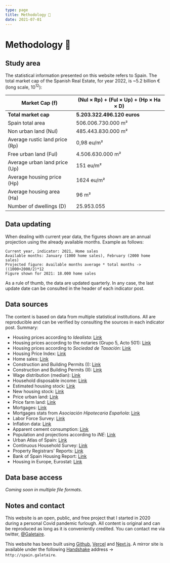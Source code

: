 ```yaml
---
type: page
title: Methodology 📓
date: 2021-07-01
---
```



# Methodology 📓

## Study area

The statistical information presented on this website refers to Spain.
The total market cap of the Spanish Real Estate, for year 2022, is ~5.2 billion € (long scale, 10<sup>12</sup>):

| **Market Cap (f)** | **(Nul × Rp) + (Ful × Up) + (Hp × Ha × D)** |
| ---------- | ------------------------------------------ |
| **Total market cap** | **5.203.322.496.120 euros** |
| Spain total area | 506.006.730.000 m² |
| Non urban land (Nul) | 485.443.830.000 m² |
| Average rustic land price (Rp) | 0,98 eu/m² |
| Free urban land (Ful) | 4.506.630.000 m² |
| Average urban land price (Up) | 151 eu/m² |
| Average housing price (Hp) | 1624 eu/m² |
| Average housing area (Ha) | 96 m² |
| Number of dwellings (D) | 25.953.055 |

## Data updating

When dealing with current year data, the figures shown are an annual projection using the already available months. Example as follows:

```
Current year, indicator: 2021, Home sales
Available months: January (1000 home sales), February (2000 home sales)
Projected figure: Available months average * total months -> ((1000+2000/2)*12
Figure shown for 2021: 18.000 home sales
```

As a rule of thumb, the data are updated quarterly. In any case, the last update date can be consulted in the header of each indicator post.

## Data sources

The content is based on data from multiple statistical institutions. All are reproducible and can be verified by consulting the sources in each indicator post. Summary:

- Housing prices according to _Idealista_: [Link](https://www.idealista.com/sala-de-prensa/informes-precio-vivienda)
- Housing prices according to the notaries (Grupo 5, Acto 501): [Link](http://www.notariado.org/liferay/web/cien/estadisticas-al-completo)
- Housing prices according to _Sociedad de Tasación_: [Link](https://www.st-tasacion.es/informe-de-tendencias-digital/)
- Housing Price Index: [Link](https://www.ine.es/dyngs/INEbase/es/operacion.htm?c=Estadistica_C&cid=1254736152838&menu=resultados&idp=1254735976607#!tabs-1254736152561)
- Home sales: [Link](https://www.ine.es/dyngs/INEbase/es/operacion.htm?c=Estadistica_C&cid=1254736171438&menu=resultados&idp=1254735576757#!tabs-1254736158217)
- Construction and Building Permits (I): [Link](https://www.fomento.gob.es/BE/?nivel=2&orden=09000000)
- Construction and Building Permits (II): [Link](https://apps.fomento.gob.es/BoletinOnline/?nivel=2&orden=10000000)
- Wage distribution (median): [Link](https://www.ine.es/jaxiT3/Tabla.htm?t=28191)
- Household disposable income: [Link](https://www.ine.es/jaxiT3/Tabla.htm?t=30906)
- Estimated housing stock: [Link](https://apps.fomento.gob.es/BoletinOnline2/?nivel=2&orden=33000000)
- New housing stock: [Link](https://www.mitma.gob.es/informacion-para-el-ciudadano/informacion-estadistica/vivienda-y-actuaciones-urbanas/estadisticas/stock-de-vivienda-nueva/estadisticas-sobre-stock-de-vivienda-nueva)
- Price urban land: [Link](https://www.mitma.gob.es/el-ministerio/informacion-estadistica/vivienda-y-actuaciones-urbanas/estadisticas/suelo/estadisticas-de-precios-de-suelo-urbano)
- Price farm land: [Link](https://www.mapa.gob.es/es/estadistica/temas/estadisticas-agrarias/economia/encuesta-precios-tierra/)
- Mortgages: [Link](https://www.ine.es/dyngs/INEbase/es/operacion.htm?c=Estadistica_C&cid=1254736170236&menu=resultados&idp=1254735576757#!tabs-1254736158259)
- Mortgages stats from _Asociación Hipotecaria Española_: [Link](http://www.ahe.es/bocms/sites/ahenew/estadisticas/)
- Labor Force Survey: [Link](https://www.ine.es/dyngs/INEbase/es/operacion.htm?c=Estadistica_C&cid=1254736176918&menu=ultiDatos&idp=1254735976595)
- Inflation data: [Link](https://www.inflation.eu/en/inflation-rates/spain/historic-inflation/cpi-inflation-spain.aspx)
- Apparent cement consumption: [Link](https://tematicas.org/sintesis-economica/indicadores-de-produccion-y-demanda-nacional/consumo-aparente-de-cemento/)
- Population and projections according to _INE_: [Link](https://www.ine.es/dyngs/INEbase/en/operacion.htm?c=Estadistica_C&cid=1254736176953&menu=resultados&idp=1254735572981)
- Urban Atlas of Spain: [Link](http://atlasau.mitma.gob.es/#bbox=-1220276,5446287,1639151,1304442&c=indicator&i=siosim.siosim012&s=2014&view=map1)
- Continuous Household Survey: [Link](https://www.ine.es/dyngs/INEbase/en/operacion.htm?c=Estadistica_C&cid=1254736176952&menu=resultados&idp=1254735572981)
- Property Registrars' Reports: [Link](https://www.registradores.org/actualidad/portal-estadistico-registral/estadisticas-de-propiedad)
- Bank of Spain Housing Report: [Link](https://www.bde.es/f/webbde/SES/Secciones/Publicaciones/PublicacionesSeriadas/DocumentosOcasionales/20/Fich/do2013.pdf)
- Housing in Europe, Eurostat: [Link](https://ec.europa.eu/eurostat/cache/digpub/housing/index.html?lang=en)

## Data base access

_Coming soon in multiple file formats_.

## Notes and contact

This website is an open, public, and free project that I started in 2020 during a personal Covid pandemic furlough.
All content is original and can be reproduced as long as it is conveniently credited.
You can contact me via twitter, [@Galetaire](https://twitter.com/Galetaire).

This website has been built using [Github](https://github.com/), [Vercel](https://vercel.com) and [Next.js](https://nextjs.org/). A mirror site is available under the following [Handshake](https://handshake.org/) address → ``http://spain.galetaire``.
